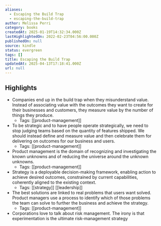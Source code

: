 ```yaml
---
aliases:
  - Escaping the Build Trap
  - escaping-the-build-trap
author: Melissa Perri
category: books
createdAt: 2025-01-19T14:32:34.000Z
lastHighlightedOn: 2022-02-23T04:56:00.000Z
publishedOn: null
source: kindle
status: evergreen
tags: []
title: Escaping the Build Trap
updatedAt: 2025-04-13T17:18:41.000Z
url: null
---
```

## Highlights

- Companies end up in the build trap when they misunderstand value. Instead of associating value with the outcomes they want to create for their businesses and customers, they measure value by the number of things they produce.
  - Tags: [[product-management]]
- To be strategic and to have people operate strategically, we need to stop judging teams based on the quantity of features shipped. We should instead define and measure value and then celebrate them for delivering on outcomes for our business and users.
  - Tags: [[product-management]]
- Product management is the domain of recognizing and investigating the known unknowns and of reducing the universe around the unknown unknowns.
  - Tags: [[product-management]]
- Strategy is a deployable decision-making framework, enabling action to achieve desired outcomes, constrained by current capabilities, coherently aligned to the existing context.
  - Tags: [[strategy]] [[leadership]]
- The best solutions are linked to real problems that users want solved. Product managers use a process to identify which of those problems the team can solve to further the business and achieve the strategy.
  - Tags: [[product-management]]
- Corporations love to talk about risk management. The irony is that experimentation is the ultimate risk-management strategy
